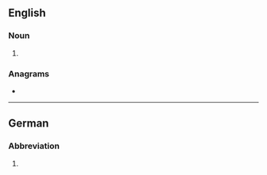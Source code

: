 {{also|abl.}}
==English==
{{rfd|en}}
===Noun===
{{en-noun|-}}

# {{abbreviation of|en|ablative case}}

===Anagrams===
* {{anagrams|en|a=abl|Alb.|BAL|BLA|LAB|Lab|Lab.|alb|lab}}

----

==German==

===Abbreviation===
{{head|de|noun}}

# {{abbreviation of|de|Ablöse}}
